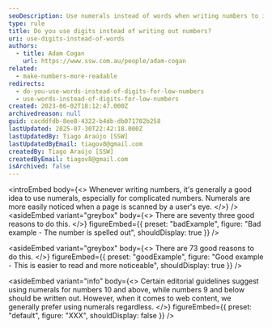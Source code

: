 ```yaml
---
seoDescription: Use numerals instead of words when writing numbers to improve readability and noticeability on your webpage.
type: rule
title: Do you use digits instead of writing out numbers?
uri: use-digits-instead-of-words
authors:
  - title: Adam Cogan
    url: https://www.ssw.com.au/people/adam-cogan
related:
  - make-numbers-more-readable
redirects:
  - do-you-use-words-instead-of-digits-for-low-numbers
  - use-words-instead-of-digits-for-low-numbers
created: 2023-06-02T18:12:47.000Z
archivedreason: null
guid: cacddfdb-8ee8-4322-b4db-db071702b258
lastUpdated: 2025-07-30T22:42:18.000Z
lastUpdatedBy: Tiago Araújo [SSW]
lastUpdatedByEmail: tiagov8@gmail.com
createdBy: Tiago Araújo [SSW]
createdByEmail: tiagov8@gmail.com
isArchived: false
---
```


<introEmbed
  body={<>
Whenever writing numbers, it's generally a good idea to use numerals, especially for complicated numbers. Numerals are more easily noticed when a page is scanned by a user's eye.
  </>}
/>
<asideEmbed
  variant="greybox"
  body={<>
    There are seventy three good reasons to do this.
  </>}
  figureEmbed={{
    preset: "badExample",
    figure: "Bad example - The number is spelled out",
    shouldDisplay: true
  }}
/>

<asideEmbed
  variant="greybox"
  body={<>
    There are 73 good reasons to do this.
  </>}
  figureEmbed={{
    preset: "goodExample",
    figure: "Good example - This is easier to read and more noticeable",
    shouldDisplay: true
  }}
/>

<asideEmbed
  variant="info"
  body={<>
    Certain editorial guidelines suggest using numerals for numbers 10 and above, while numbers 9 and below should be written out. However, when it comes to web content, we generally prefer using numerals regardless.
  </>}
  figureEmbed={{
    preset: "default",
    figure: "XXX",
    shouldDisplay: false
  }}
/>
